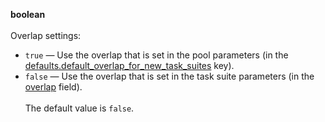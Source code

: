 **boolean**<br/><br/>Overlap settings:

- `true` — Use the overlap that is set in the pool parameters (in the [defaults.default_overlap_for_new_task_suites](/docs/api/create-pool#default_overlap_for_new_task_suites) key).
- `false` — Use the overlap that is set in the task suite parameters (in the [overlap](/docs/api/create-task-suite#overlap) field).<br/><br/>The default value is `false`.
